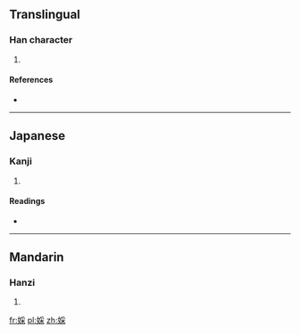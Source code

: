 ==Translingual==

===Han character===
{{Han char|rn=38|rad=女|as=08|sn=11|four=4249<sub>4</sub>|canj=女月木 (VBD)|ids=⿰[[女]][[采]]}}

# {{defn|Han|sort=女08}}

====References====
* {{Han ref|kx=0264.080|dkj=06392|hdz=21060.030|uh=5A47|ud=23111|bh=D4EA|bd=54506}}

----

==Japanese==

===Kanji===
{{ja-kanji|grade=|rs=女08}}

# {{defn|lang=ja|sort=女08}}

====Readings====
* {{ja-readings|on=[[さい]] (sai)|kun=[[うねめ]] (uneme)}}

----

==Mandarin==

===Hanzi===
{{cmn-hanzi|pin=[[cǎi]] ([[cai3]])|wg=ts'ai<sup>3</sup>}}

# {{defn|lang=cmn|sort=女08}}

[[fr:婇]]
[[pl:婇]]
[[zh:婇]]
